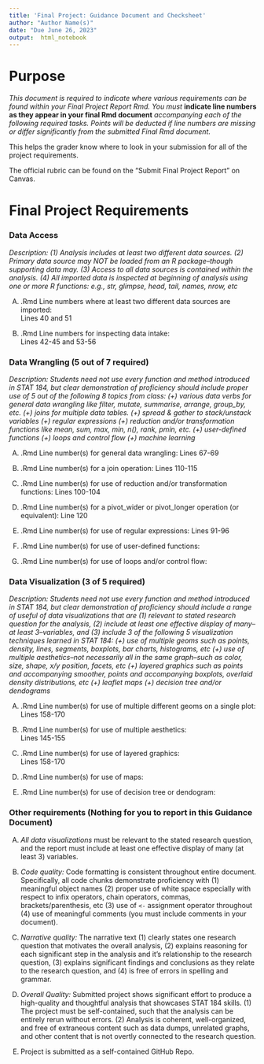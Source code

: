 ```yaml
---
title: 'Final Project: Guidance Document and Checksheet'
author: "Author Name(s)"
date: "Due June 26, 2023"
output:  html_notebook
---
```


# Purpose

*This document is required to indicate where various requirements can be found within your Final Project Report Rmd.  You must* **indicate line numbers as they appear in your final Rmd document** *accompanying each of the following required tasks. Points will be deducted if line numbers are missing or differ significantly from the submitted Final Rmd document.*  

This helps the grader know where to look in your submission for all of the project requirements. 

The official rubric can be found on the "Submit Final Project Report" on Canvas. 


# Final Project Requirements


### Data Access


*Description: (1) Analysis includes at least two different data sources. (2) Primary data source may NOT be loaded from an R package--though supporting data may. (3) Access to all data sources is contained within the analysis. (4) All imported data is inspected at beginning of analysis using one or more R functions: e.g., str, glimpse, head, tail, names, nrow, etc*

(A) .Rmd Line numbers where at least two different data sources are imported:  
     Lines 40 and 51

(B) .Rmd Line numbers for inspecting data intake:  
     Lines 42-45 and 53-56

### Data Wrangling (5 out of 7 required)

*Description: Students need not use every function and method introduced in STAT 184, but clear demonstration of proficiency should include proper use of 5 out of the following 8 topics from class: (+) various data verbs for general data wrangling like filter, mutate, summarise, arrange, group_by, etc. (+) joins for multiple data tables. (+) spread & gather to stack/unstack variables (+) regular expressions (+) reduction and/or transformation functions like mean, sum, max, min, n(), rank, pmin, etc. (+) user-defined functions (+) loops and control flow (+) machine learning*


(A) .Rmd Line number(s) for general data wrangling: 
Lines 67-69

(B) .Rmd Line number(s) for a join operation: 
Lines 110-115

(C) .Rmd Line number(s) for use of reduction and/or transformation functions: 
Lines 100-104
(D) .Rmd Line number(s) for a pivot_wider or pivot_longer operation (or equivalent):
Line 120

(E) .Rmd Line number(s) for use of regular expressions: 
Lines 91-96

(F) .Rmd Line number(s) for use of user-defined functions: 


(G) .Rmd Line number(s) for use of loops and/or control flow: 


  

### Data Visualization (3 of 5 required)

*Description: Students need not use every function and method introduced in STAT 184, but clear demonstration of proficiency should include a range of useful of data visualizations that are (1) relevant to stated research question for the analysis, (2) include at least one effective display of many--at least 3--variables, and (3) include 3 of the following 5 visualization techniques learned in STAT 184: (+) use of multiple geoms such as points, density, lines, segments, boxplots, bar charts, histograms, etc (+) use of multiple aesthetics--not necessarily all in the same graph--such as color, size, shape, x/y position, facets, etc (+) layered graphics such as points and accompanying smoother, points and accompanying boxplots, overlaid density distributions, etc (+) leaflet maps (+) decision tree and/or dendograms*


(A) .Rmd Line number(s) for use of multiple different geoms on a single plot:  
Lines 158-170
(B) .Rmd Line number(s) for use of multiple aesthetics:  
Lines 145-155
(C) .Rmd Line number(s) for use of layered graphics:  
Lines 158-170
(D) .Rmd Line number(s) for use of maps:  

(E) .Rmd Line number(s) for use of decision tree or dendogram:    




### Other requirements (Nothing for you to report in this Guidance Document)

(A) *All data visualizations* must be relevant to the stated research question, and the report must include at least one effective display of many (at least 3) variables.

(B) *Code quality:* Code formatting is consistent throughout entire document. Specifically, all code chunks demonstrate proficiency with (1) meaningful object names (2) proper use of white space especially with respect to infix operators, chain operators, commas, brackets/parenthesis, etc (3) use of `<-` assignment operator throughout (4) use of meaningful comments (you must include comments in your document).

(C) *Narrative quality:* The narrative text (1) clearly states one research question that motivates the overall analysis, (2) explains reasoning for each significant step in the analysis and it's relationship to the research question, (3) explains significant findings and conclusions as they relate to the research question, and (4) is free of errors in spelling and grammar.

(D) *Overall Quality:* Submitted project shows significant effort to produce a high-quality and thoughtful analysis that showcases STAT 184 skills. (1) The project must be self-contained, such that the analysis can be entirely rerun without errors. (2) Analysis is coherent, well-organized, and free of extraneous content such as data dumps, unrelated graphs, and other content that is not overtly connected to the research question.

(E) Project is submitted as a self-contained GitHub Repo. 



